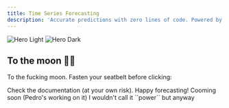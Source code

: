 ```yaml
---
title: Time Series Forecasting
description: 'Accurate predictions with zero lines of code. Powered by state of the art algorithms and leading experts in the field. Fast ⚡ accurate 🎯 and easy 🦥.'
---
```


<img
  className="block dark:hidden"
  src="/images/lis-background.png"
  alt="Hero Light"
/>
<img
  className="hidden dark:block"
  src="/images/lis-background.png"
  alt="Hero Dark"
/>

## To the moon 🚀🌙

To the fucking moon. Fasten your seatbelt before clicking:

<CardGroup cols={2}>
  <Card
    title="Read the docs"
    icon="book"
    href="https://lisdatasolutions-forecaster.mintlify.app/api-reference/introduction"
  >
    Check the documentation (at your own risk).
  </Card>
  <Card
    title="API"
    icon="code"
    href="https://dev-predictor-apim.developer.azure-api.net/"
  >
    Happy forecasting!
  </Card>
  <Card
    title="Web UI"
    icon="computer"
    href="http://predice.es/"
  >
    Cooming soon (Pedro's working on it)
  </Card>
  <Card
    title="Powered by:"
    icon="stars"
    href="https://www.lisdatasolutions.com/es/"
  >
    I wouldn't call it ``power`` but anyway
  </Card>
</CardGroup>